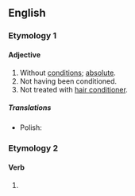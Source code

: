 ==English==

===Etymology 1===
{{prefix|en|un|conditioned}}

====Adjective====
{{en-adj|-}}

# Without [[conditions]]; [[absolute]].
# Not having been conditioned. <!--e.g. indoctrinated-->
# Not treated with [[hair conditioner]].

=====Translations=====
{{trans-top|absolute}}
{{trans-mid}}
* Polish: {{t+|pl|bezwarunkowy}}
{{trans-bottom}}

===Etymology 2===

====Verb====
{{head|en|verb form}}

# {{en-past of|uncondition}}